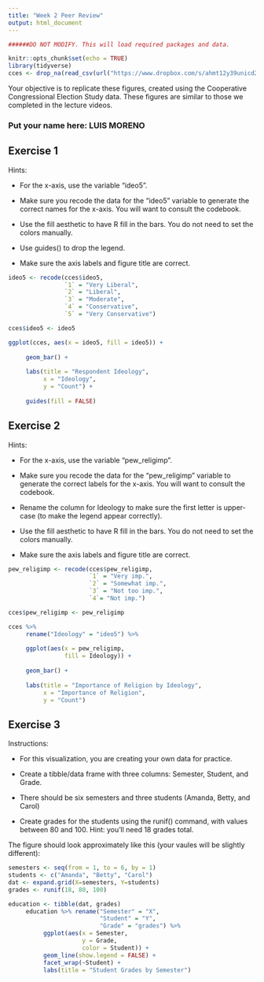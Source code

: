 ```yaml
---
title: "Week 2 Peer Review"
output: html_document
---
```


```r

######DO NOT MODIFY. This will load required packages and data.

knitr::opts_chunk$set(echo = TRUE)
library(tidyverse)
cces <- drop_na(read_csv(url("https://www.dropbox.com/s/ahmt12y39unicd2/cces_sample_coursera.csv?raw=1")))
```

Your objective is to replicate these figures, created using the Cooperative Congressional Election Study data. These figures are similar to those we completed in the lecture videos.

### Put your name here: LUIS MORENO



## Exercise 1

Hints:

* For the x-axis, use the variable "ideo5".

* Make sure you recode the data for the "ideo5" variable to generate the correct names for the x-axis. You will want to consult the codebook.

* Use the fill aesthetic to have R fill in the bars. You do not need to set the colors manually.

* Use guides() to drop the legend.

* Make sure the axis labels and figure title are correct.


```r
ideo5 <- recode(cces$ideo5,
                `1` = "Very Liberal",
                `2` = "Liberal",
                `3` = "Moderate",
                `4` = "Conservative",
                `5` = "Very Conservative")

cces$ideo5 <- ideo5

ggplot(cces, aes(x = ideo5, fill = ideo5)) +
     
     geom_bar() +
     
     labs(title = "Respondent Ideology", 
          x = "Ideology", 
          y = "Count") +
     
     guides(fill = FALSE)
```

## Exercise 2

Hints:

* For the x-axis, use the variable "pew_religimp".

* Make sure you recode the data for the "pew_religimp" variable to generate the correct labels for the x-axis. You will want to consult the codebook.

* Rename the column for Ideology to make sure the first letter is upper-case (to make the legend appear correctly).

* Use the fill aesthetic to have R fill in the bars. You do not need to set the colors manually.

* Make sure the axis labels and figure title are correct.

```r
pew_religimp <- recode(cces$pew_religimp, 
                       `1` = "Very imp.",
                       `2` = "Somewhat imp.",
                       `3` = "Not too imp.",
                       `4`= "Not imp.")

cces$pew_religimp <- pew_religimp

cces %>% 
     rename("Ideology" = "ideo5") %>%
     
     ggplot(aes(x = pew_religimp,
                fill = Ideology)) +
     
     geom_bar() +
     
     labs(title = "Importance of Religion by Ideology",
          x = "Importance of Religion",
          y = "Count")
```

## Exercise 3

Instructions:

* For this visualization, you are creating your own data for practice.

* Create a tibble/data frame with three columns: Semester, Student, and Grade.

* There should be six semesters and three students (Amanda, Betty, and Carol)

* Create grades for the students using the runif() command, with values between 80 and 100. Hint: you'll need 18 grades total.

The figure should look approximately like this (your vaules will be slightly different):


```r
semesters <- seq(from = 1, to = 6, by = 1)
students <- c("Amanda", "Betty", "Carol")
dat <- expand.grid(X=semesters, Y=students)
grades <- runif(18, 80, 100)

education <- tibble(dat, grades)
     education %>% rename("Semester" = "X",
                          "Student" = "Y",
                          "Grade" = "grades") %>%
          ggplot(aes(x = Semester,
                     y = Grade,
                     color = Student)) +
          geom_line(show.legend = FALSE) +
          facet_wrap(~Student) +
          labs(title = "Student Grades by Semester")
```
